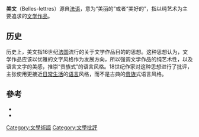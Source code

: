 '''美文'''（Belles-lettres）源自[[法语|法语]]，意为“美丽的”或者“美好的”，指以纯艺术为主要追求的[[文学|文学作品]]。

==历史==
历史上，美文指16世纪[[法国|法国]]流行的关于文学作品目的的思想。这种思想认为，文学作品应该以优雅的文字风格作为发展方向，所以强调文学作品的纯艺术性，以及语言文字的美感，推崇“贵族式”的语言风格。18世纪作家对这种思想进行了批评，主张使用更接近[[日常生活|日常生活]]的[[语言|语言]]风格，而不是古典的[[贵族|贵族]]式语言风格。

== 參考 ==
* {{le|Belles-lettres}}
* {{link-ja|純文学}}

[[Category:文學術語|Category:文學術語]]
[[Category:文學批評|Category:文學批評]]